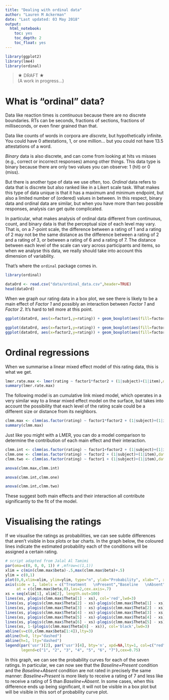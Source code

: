 ```yaml
---
title: "Dealing with ordinal data"
author: "Lauren M Ackerman"
date: "Last updated: 03 May 2018"
output:
  html_notebook:
    toc: yes
    toc_depth: 2
    toc_float: yes
---
```

```r
library(ggplot2)
library(lme4)
library(ordinal)
```

> ★ DRAFT ★  
> (A work in progress…)

# What is "ordinal" data?

Data like reaction times is *continuous* because there are no discrete boundaries. RTs can be seconds, fractions of sections, fractions of milliseconds, or even finer grained than that.

Data like counts of words in corpora are *discrete*, but hypothetically infinite. You could have 0 attestations, 1, or one million… but you could not have 13.5 attestations of a word.

*Binary* data is also discrete, and can come from looking at hits vs misses (e.g., correct or incorrect responses) among other things. This data type is binary because there are only two values you can observe: 1 (hit) or 0 (miss).

But there is another type of data we use often, too. *Ordinal* data refers to data that is discrete but also ranked like in a Likert scale task. What makes this type of data unique is that it has a maximum and minimum endpoint, but also a limited number of (ordered) values in between. In this respect, binary data and ordinal data are similar, but when you have more than two possible responses, analysis can get quite complicated.

In particular, what makes analysis of ordinal data different from continuous, count, and binary data is that the perceptual size of each level may vary. That is, on a 7-point scale, the difference between a rating of 1 and a rating of 2 may not be the same distance as the difference between a rating of 2 and a rating of 3, or between a rating of 6 and a rating of 7. The distance between each level of the scale can vary across participants and items, so when we analyse this data, we really should take into account this dimension of variability.

That's where the `ordinal` package comes in.

```r
library(ordinal)

dataOrd <- read.csv("data/ordinal_data.csv",header=TRUE)
head(dataOrd)
```

When we graph our rating data in a box plot, we see there is likely to be a main effect of *Factor 1* and possibly an interaction between *Factor 1* and *Factor 2*. It's hard to tell more at this point.

```r
ggplot(dataOrd, aes(x=factor1,y=rating)) + geom_boxplot(aes(fill=factor2)) + scale_y_continuous(breaks=c(1:7)) + ggtitle("Latin square rating data")
```

```r
ggplot(dataOrd, aes(x=factor1,y=rating)) + geom_boxplot(aes(fill=factor1)) + scale_y_continuous(breaks=c(1:7)) + ggtitle("Main effect of Factor 1")
ggplot(dataOrd, aes(x=factor2,y=rating)) + geom_boxplot(aes(fill=factor2)) + scale_y_continuous(breaks=c(1:7)) + ggtitle("Main effect of Factor 2")
```

# Ordinal regressions

When we summarise a linear mixed effect model of this rating data, this is what we get.

```r
lmer.rate.max <- lmer(rating ~ factor1*factor2 + (1|subject)+(1|item),data=dataOrd, REML=FALSE)
summary(lmer.rate.max)
```

The following model is an cumulative link mixed model, which operates in a very similar way to a linear mixed effect model on the surface, but takes into account the possibility that each level of the rating scale could be a different size or distance from its neighbors.

```r
clmm.max <- clmm(as.factor(rating) ~ factor1*factor2 + (1|subject)+(1|item),data=dataOrd)
summary(clmm.max)
```

Just like you might with a LMER, you can do a model comparison to determine the contribution of each main effect and their interaction.

```r
clmm.int <- clmm(as.factor(rating) ~ factor1+factor2 + (1|subject)+(1|item),data=dataOrd)
clmm.one <- clmm(as.factor(rating) ~ factor2 + (1|subject)+(1|item),data=dataOrd)
clmm.two <- clmm(as.factor(rating) ~ factor1 + (1|subject)+(1|item),data=dataOrd)
```
```r
anova(clmm.max,clmm.int)
```

```r
anova(clmm.int,clmm.one)
```

```r
anova(clmm.int,clmm.two)
```

These suggest both main effects and their interaction all contribute significantly to the fit of the model.

# Visualising the ratings

If we visualise the ratings as probabilities, we can see subtle differences that aren't visible in box plots or bar charts. In the graph below, the coloured lines indicate the estimated probability each of the conditions will be assigned a certain rating. 

```r
# script adapted from Jalal Al Tamimi
par(oma=c(0, 0, 0, 1)) # ,mfrow=c(1,1))
xlim = c(min(clmm.max$beta)-.5,max(clmm.max$beta)+.5)
ylim = c(0,1)
plot(0,0,xlim=xlim, ylim=ylim, type="n", ylab="Probability", xlab="", xaxt = "n",main="Predicted curves")
axis(side = 1, labels = c("Treatment   \nPresent","Baseline   \nAbsent","Treatment   \nAbsent","Baseline   \nPresent"), 
     at = c(clmm.max$beta,0),las=2,cex.axis=.7)
xs = seq(xlim[1], xlim[2], length.out=100)
lines(xs, plogis(clmm.max$Theta[1] - xs), col='red',lwd=3)
lines(xs, plogis(clmm.max$Theta[2] - xs)-plogis(clmm.max$Theta[1] - xs), col='orange',lwd=3)
lines(xs, plogis(clmm.max$Theta[3] - xs)-plogis(clmm.max$Theta[2] - xs), col='yellow',lwd=3)
lines(xs, plogis(clmm.max$Theta[4] - xs)-plogis(clmm.max$Theta[3] - xs), col='green',lwd=3)
lines(xs, plogis(clmm.max$Theta[5] - xs)-plogis(clmm.max$Theta[4] - xs), col='blue',lwd=3)
lines(xs, plogis(clmm.max$Theta[6] - xs)-plogis(clmm.max$Theta[5] - xs), col='purple',lwd=3)
lines(xs, 1-(plogis(clmm.max$Theta[6] - xs)), col='black',lwd=3)
abline(v=c(0,clmm.max$beta[1:4]),lty=3)
abline(h=0, lty="dashed")
abline(h=1, lty="dashed")
legend(par('usr')[2], par('usr')[4], bty='n', xpd=NA,lty=1, col=c("red", "orange", "yellow", "green", "blue", "purple", "black"),
       legend=c("1", "2", "3", "4", "5", "6", "7"),cex=0.75)
```

In this graph, we can see the probability curves for each of the seven ratings. In particular, we can now see that the *Baseline+Present* condition and the *Baseline+Absent* condition are not rated in precisely the same manner: *Baseline+Present* is more likely to receive a rating of 7 and less like to receive a rating of 5 than *Baseline+Absent*. In some cases, when this difference ends up being significant, it will not be visible in a box plot but will be visible in this sort of probability curve plot.

